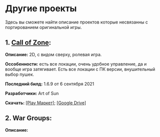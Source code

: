 # Другие проекты
Здесь вы сможете найти описание проектов которые несвязанны с портированием оригинальной игры.

## 1. [Call of Zone](https://vk.com/art_of_sun_game):
**Описание:** 2D, с видом сверху, ролевая игра.

**Оссобенности:** есть все локации, очень удобное управление, да и вообще игра затягивает. Есть все локации с ПК версии, внушительный выбор пушек.

**Последний билд:** 1.6.9 от 6 сентября 2021

**Разработчики:** Art of Sun

**Скачать:** [[Play Маркет]](https://play.google.com/store/apps/details?id=com.rsg.di.cz); [[Google Drive]](https://drive.google.com/file/d/1STu3HfI6oiuMre8TM-GfucaYzz2ZHZdA/view?usp=drivesdk)

## 2. War Groups:
**Описание:** 